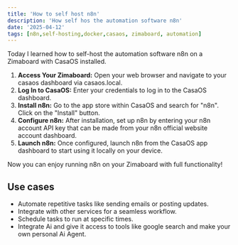 ```yaml
---
title: 'How to self host n8n'
description: 'How self hos the automation software n8n'
date: '2025-04-12'
tags: [n8n,self-hosting,docker,casaos, zimaboard, automation]
---
```


Today I learned how to self-host the automation software n8n on a Zimaboard with CasaOS installed.

1. **Access Your Zimaboard:** Open your web browser and navigate to your casaos dashboard via casaos.local.
2. **Log In to CasaOS:** Enter your credentials to log in to the CasaOS dashboard.
3. **Install n8n:** Go to the app store within CasaOS and search for "n8n". Click on the "Install" button.
4. **Configure n8n:** After installation, set up n8n by entering your n8n account API key that can be made from your n8n official website account dashboard.
5. **Launch n8n:** Once configured, launch n8n from the CasaOS app dashboard to start using it locally on your device.

Now you can enjoy running n8n on your Zimaboard with full functionality!

## Use cases
- Automate repetitive tasks like sending emails or posting updates.
- Integrate with other services for a seamless workflow.
- Schedule tasks to run at specific times.
- Integrate Ai and give it access to tools like google search and make your own personal Ai Agent.